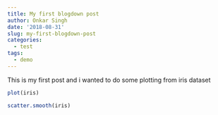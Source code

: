 ```yaml
---
title: My first blogdown post
author: Onkar Singh
date: '2018-08-31'
slug: my-first-blogdown-post
categories:
  - test
tags:
  - demo
---
```

This is my first post and i wanted to do some plotting from iris dataset

```r
plot(iris)
```
```r
scatter.smooth(iris)
```

